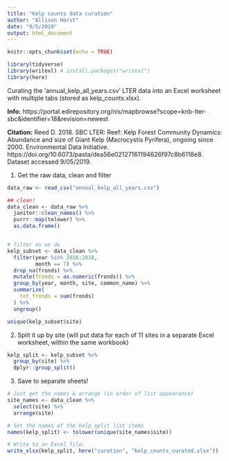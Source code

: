 ```yaml
---
title: "Kelp counts data curation"
author: "Allison Horst"
date: "9/5/2019"
output: html_document
---
```


```r
knitr::opts_chunk$set(echo = TRUE)
```

```r
library(tidyverse)
library(writexl) # install.packages("writexl")
library(here)
```


Curating the 'annual_kelp_all_years.csv' LTER data into an Excel worksheet with multiple tabs (stored as kelp_counts.xlsx). 

**Info:** https://portal.edirepository.org/nis/mapbrowse?scope=knb-lter-sbc&identifier=18&revision=newest

**Citation:** Reed D. 2018. SBC LTER: Reef: Kelp Forest Community Dynamics: Abundance and size of Giant Kelp (Macrocystis Pyrifera), ongoing since 2000. Environmental Data Initiative. https://doi.org/10.6073/pasta/dea56e02127161194626f97c8b6118e8. Dataset accessed 9/05/2019.

1. Get the raw data, clean and filter
```r

data_raw <- read_csv("annual_kelp_all_years.csv")

## clean!
data_clean <- data_raw %>% 
  janitor::clean_names() %>% 
  purrr::map(tolower) %>% 
  as.data.frame()


# filter as we do
kelp_subset <- data_clean %>% 
  filter(year %in% 2016:2018, 
         month == 7) %>%
  drop_na(fronds) %>% 
  mutate(fronds = as.numeric(fronds)) %>% 
  group_by(year, month, site, common_name) %>% 
  summarize(
    tot_fronds = sum(fronds)
  ) %>%
  ungroup()

unique(kelp_subset$site) 

```

2. Split it up by site (will put data for each of 11 sites in a separate Excel worksheet, within the same workbook)
```r

kelp_split <- kelp_subset %>% 
  group_by(site) %>% 
  dplyr::group_split()

```

3. Save to separate sheets!
```r

# Just get the names & arrange (in order of list appearance)
site_names <- data_clean %>%
  select(site) %>%
  arrange(site)

# Set the names of the kelp_split list items
names(kelp_split) <- tolower(unique(site_names$site))

# Write to an Excel file: 
write_xlsx(kelp_split, here("curation", "kelp_counts_curated.xlsx"))
```

